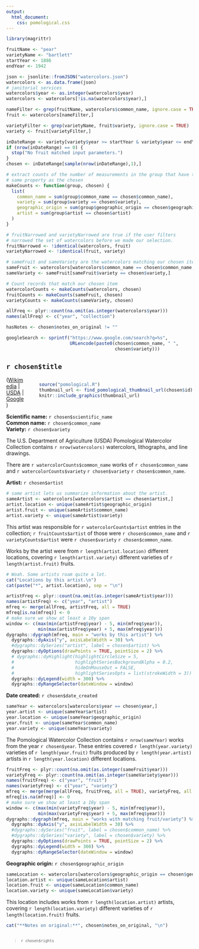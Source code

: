 ```yaml
---
output: 
  html_document:
    css: pomological.css
---
```


```r
library(magrittr)

fruitName <- "pear"
varietyName <- "bartlett"
startYear <- 1886
endYear <- 1942

json <- jsonlite::fromJSON("watercolors.json")
watercolors <- as.data.frame(json)
# janitorial services
watercolors$year <- as.integer(watercolors$year)
watercolors <- watercolors[!is.na(watercolors$year),]

nameFilter <- grep(fruitName, watercolors$common_name, ignore.case = TRUE)
fruit <- watercolors[nameFilter,]

varietyFilter <- grep(varietyName, fruit$variety, ignore.case = TRUE)
variety <- fruit[varietyFilter,]

inDateRange <- variety[variety$year >= startYear & variety$year <= endYear,]
if (nrow(inDateRange) == 0) {
  stop("No fruit matched input parameters.")
}
chosen <- inDateRange[sample(nrow(inDateRange),1),]

# extract counts of the number of measurements in the group that have the
# same property as the chosen
makeCounts <- function(group, chosen) {
  list(
    common_name = sum(group$common_name == chosen$common_name),
    variety = sum(group$variety == chosen$variety),
    geographic_origin = sum(group$geographic_origin == chosen$geographic_origin),
    artist = sum(group$artist == chosen$artist)
  )
}

# fruitNarrowed and varietyNarrowed are true if the user filters
# narrowed the set of watercolors before we made our selection.
fruitNarrowed <- !identical(watercolors, fruit)
varietyNarrowed <- !identical(fruit, variety)

# sameFruit and sameVariety are the watercolors matching our chosen item.
sameFruit <- watercolors[watercolors$common_name == chosen$common_name,]
sameVariety <- sameFruit[sameFruit$variety == chosen$variety,]

# Count records that match our chosen item
watercolorCounts <- makeCounts(watercolors, chosen)
fruitCounts <- makeCounts(sameFruit, chosen)
varietyCounts <- makeCounts(sameVariety, chosen)

allFreq <- plyr::count(na.omit(as.integer(watercolors$year)))
names(allFreq) <- c("year", "collection")

hasNotes <- chosen$notes_on_original != ""

googleSearch <- sprintf("https://www.google.com/search?q=%s",
                        URLencode(paste0(chosen$common_name, " ",
                                         chosen$variety)))
```

## `r chosen$title`

<div style="float:right; margin-left: 40px;">

```r
source("pomological.R")
thumbnail_url <- find_pomological_thumbnail_url(chosen$id)
knitr::include_graphics(thumbnail_url)
```
</div>

(<a href="`r chosen$wikimedia_url`" target="_blank">Wikimedia</a> | 
<a href="`r chosen$url`" target="_blank">USDA</a> | 
<a href="`r googleSearch`" target="_blank">Google</a>)

**Scientific name:** `r chosen$scientific_name`  
**Common name:** `r chosen$common_name`  
**Variety:** `r chosen$variety`  

The U.S. Department of Agriculture (USDA) Pomological Watercolor Collection 
contains `r nrow(watercolors)` watercolors, lithographs, and line drawings.

There are `r watercolorCounts$common_name` works of `r chosen$common_name` and 
`r watercolorCounts$variety` `r chosen$variety` `r chosen$common_name`.

**Artist:** `r chosen$artist`  

```r
# same artist lets us summarize information about the artist.
sameArtist <- watercolors[watercolors$artist == chosen$artist,]
artist.location <- unique(sameArtist$geographic_origin)
artist.fruit <- unique(sameArtist$common_name)
artist.variety <- unique(sameArtist$variety)
```

This artist was responsible for `r watercolorCounts$artist` entries in the
collection; `r fruitCounts$artist` of those were `r chosen$common_name` and
`r varietyCounts$artist` were `r chosen$variety` `r chosen$common_name`.

Works by the artist were from `r length(artist.location)` different locations,
covering `r length(artist.variety)` different varieties of
`r length(artist.fruit)` fruits.

```r
# Woah. Some artists roam quite a lot. 
cat("Locations by this artist.\n")
cat(paste("*", artist.location), sep = "\n")
```

```r
artistFreq <- plyr::count(na.omit(as.integer(sameArtist$year)))
names(artistFreq) <- c("year", "artist")
mfreq <- merge(allFreq, artistFreq, all = TRUE)
mfreq[is.na(mfreq)] <- 0
# make sure we show at least a 10y span
window <- c(max(min(artistFreq$year) - 5, min(mfreq$year)),
            min(max(artistFreq$year) + 5, max(mfreq$year)))
dygraphs::dygraph(mfreq, main = "works by this artist") %>% 
  dygraphs::dyAxis("y", axisLabelWidth = 30) %>%
  #dygraphs::dySeries("artist", label = chosen$artist) %>%
  dygraphs::dyOptions(drawPoints = TRUE, pointSize = 2) %>%
  # dygraphs::dyHighlight(highlightCircleSize = 5, 
  #                       highlightSeriesBackgroundAlpha = 0.2,
  #                       hideOnMouseOut = FALSE, 
  #                       highlightSeriesOpts = list(strokeWidth = 3)) %>%
  dygraphs::dyLegend(width = 300) %>%
  dygraphs::dyRangeSelector(dateWindow = window)
```

**Date created:** `r chosen$date_created`  

```r
sameYear <- watercolors[watercolors$year == chosen$year,]
year.artist <- unique(sameYear$artist)
year.location <- unique(sameYear$geographic_origin)
year.fruit <- unique(sameYear$common_name)
year.variety <- unique(sameYear$variety)
```

The Pomological Watercolor Collection contains `r nrow(sameYear)` works from 
the year `r chosen$year`. These entries covered 
`r length(year.variety)` varieties of `r length(year.fruit)` fruits
produced by `r length(year.artist)` artists in `r length(year.location)`
different locations.

```r
fruitFreq <- plyr::count(na.omit(as.integer(sameFruit$year)))
varietyFreq <- plyr::count(na.omit(as.integer(sameVariety$year)))
names(fruitFreq) <- c("year", "fruit")
names(varietyFreq) <- c("year", "variety")
mfreq <- merge(merge(allFreq, fruitFreq, all = TRUE), varietyFreq, all = TRUE)
mfreq[is.na(mfreq)] <- 0
# make sure we show at least a 10y span
window <- c(max(min(varietyFreq$year) - 5, min(mfreq$year)),
            min(max(varietyFreq$year) + 5, max(mfreq$year)))
dygraphs::dygraph(mfreq, main = "works with matching fruit/variety") %>% 
  dygraphs::dyAxis("y", axisLabelWidth = 30) %>%
  #dygraphs::dySeries("fruit", label = chosen$common_name) %>%
  #dygraphs::dySeries("variety", label = chosen$variety) %>%
  dygraphs::dyOptions(drawPoints = TRUE, pointSize = 2) %>%
  dygraphs::dyLegend(width = 300) %>%
  dygraphs::dyRangeSelector(dateWindow = window)
```

**Geographic origin:** `r chosen$geographic_origin`  

```r
sameLocation <- watercolors[watercolors$geographic_origin == chosen$geographic_origin,]
location.artist <- unique(sameLocation$artist)
location.fruit <- unique(sameLocation$common_name)
location.variety <- unique(sameLocation$variety)
```

This location includes works from `r length(location.artist)` artists,
covering `r length(location.variety)` different varieties of
`r length(location.fruit)` fruits.

```r
cat("**Notes on original:**", chosen$notes_on_original, "\n")
```

<div style="clear:both;"></div>

> <small>`r chosen$rights`</small>
